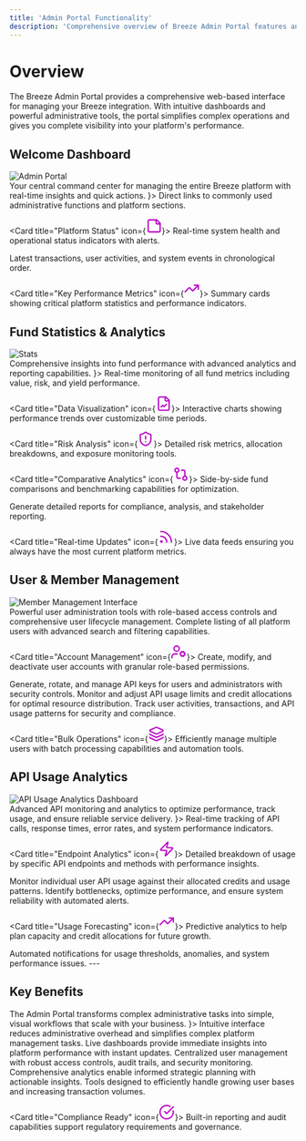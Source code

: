 ```yaml
---
title: 'Admin Portal Functionality'
description: 'Comprehensive overview of Breeze Admin Portal features and capabilities'
---
```


# Overview

The Breeze Admin Portal provides a comprehensive web-based interface for managing your Breeze integration. With intuitive dashboards and powerful administrative tools, the portal simplifies complex operations and gives you complete visibility into your platform's performance.

## Welcome Dashboard

<div className="flex justify-center">
  <img src="/admin-portal/images/welcome.png" alt="Admin Portal" className="w-100 h-auto rounded-lg" />
</div>

<Info>
Your central command center for managing the entire Breeze platform with real-time insights and quick actions.
</Info>

<CardGroup cols={2}>
  <Card title="Quick Access Navigation" icon={<svg xmlns="http://www.w3.org/2000/svg" width="28" height="28" viewBox="0 0 24 24" fill="none" stroke="#bc07c9" stroke-width="2" stroke-linecap="round" stroke-linejoin="round" class="lucide lucide-chevrons-up-icon lucide-chevrons-up"><path d="m17 11-5-5-5 5"/><path d="m17 18-5-5-5 5"/></svg>}>
    Direct links to commonly used administrative functions and platform sections.
  </Card>
  
  <Card title="Platform Status" icon={<svg xmlns="http://www.w3.org/2000/svg" width="28" height="28" viewBox="0 0 24 24" fill="none" stroke="#bc07c9" stroke-width="2" stroke-linecap="round" stroke-linejoin="round" class="lucide lucide-sticky-note-icon lucide-sticky-note"><path d="M16 3H5a2 2 0 0 0-2 2v14a2 2 0 0 0 2 2h14a2 2 0 0 0 2-2V8Z"/><path d="M15 3v4a2 2 0 0 0 2 2h4"/></svg>}>
    Real-time system health and operational status indicators with alerts.
  </Card>
  
  <Card title="Recent Activity Feed" icon="clock">
    Latest transactions, user activities, and system events in chronological order.
  </Card>
  
  <Card title="Key Performance Metrics" icon={<svg xmlns="http://www.w3.org/2000/svg" width="28" height="28" viewBox="0 0 24 24" fill="none" stroke="#bc07c9" stroke-width="2" stroke-linecap="round" stroke-linejoin="round" class="lucide lucide-trending-up-icon lucide-trending-up"><path d="M16 7h6v6"/><path d="m22 7-8.5 8.5-5-5L2 17"/></svg>}>
    Summary cards showing critical platform statistics and performance indicators.
  </Card>
</CardGroup>

## Fund Statistics & Analytics

<div className="flex justify-center">
  <img src="/admin-portal/images/stats.png" alt="Stats" className="w-100 h-auto rounded-lg" />
</div>

<Tip>
Comprehensive insights into fund performance with advanced analytics and reporting capabilities.
</Tip>

<CardGroup cols={3}>
  <Card title="Performance Tracking" icon={<svg xmlns="http://www.w3.org/2000/svg" width="28" height="28" viewBox="0 0 24 24" fill="none" stroke="#bc07c9" stroke-width="2" stroke-linecap="round" stroke-linejoin="round" class="lucide lucide-chart-area-icon lucide-chart-area"><path d="M3 3v16a2 2 0 0 0 2 2h16"/><path d="M7 11.207a.5.5 0 0 1 .146-.353l2-2a.5.5 0 0 1 .708 0l3.292 3.292a.5.5 0 0 0 .708 0l4.292-4.292a.5.5 0 0 1 .854.353V16a1 1 0 0 1-1 1H8a1 1 0 0 1-1-1z"/></svg>}>
    Real-time monitoring of all fund metrics including value, risk, and yield performance.
  </Card>
  
  <Card title="Data Visualization" icon={<svg xmlns="http://www.w3.org/2000/svg" width="28" height="28" viewBox="0 0 24 24" fill="none" stroke="#bc07c9" stroke-width="2" stroke-linecap="round" stroke-linejoin="round" class="lucide lucide-file-chart-line-icon lucide-file-chart-line"><path d="M15 2H6a2 2 0 0 0-2 2v16a2 2 0 0 0 2 2h12a2 2 0 0 0 2-2V7Z"/><path d="M14 2v4a2 2 0 0 0 2 2h4"/><path d="m16 13-3.5 3.5-2-2L8 17"/></svg>}>
    Interactive charts showing performance trends over customizable time periods.
  </Card>
  
  <Card title="Risk Analysis" icon={<svg xmlns="http://www.w3.org/2000/svg" width="28" height="28" viewBox="0 0 24 24" fill="none" stroke="#bc07c9" stroke-width="2" stroke-linecap="round" stroke-linejoin="round" class="lucide lucide-shield-alert-icon lucide-shield-alert"><path d="M20 13c0 5-3.5 7.5-7.66 8.95a1 1 0 0 1-.67-.01C7.5 20.5 4 18 4 13V6a1 1 0 0 1 1-1c2 0 4.5-1.2 6.24-2.72a1.17 1.17 0 0 1 1.52 0C14.51 3.81 17 5 19 5a1 1 0 0 1 1 1z"/><path d="M12 8v4"/><path d="M12 16h.01"/></svg>}>
    Detailed risk metrics, allocation breakdowns, and exposure monitoring tools.
  </Card>
  
  <Card title="Comparative Analytics" icon={<svg xmlns="http://www.w3.org/2000/svg" width="28" height="28" viewBox="0 0 24 24" fill="none" stroke="#bc07c9" stroke-width="2" stroke-linecap="round" stroke-linejoin="round" class="lucide lucide-git-compare-icon lucide-git-compare"><circle cx="18" cy="18" r="3"/><circle cx="6" cy="6" r="3"/><path d="M13 6h3a2 2 0 0 1 2 2v7"/><path d="M11 18H8a2 2 0 0 1-2-2V9"/></svg>}>
    Side-by-side fund comparisons and benchmarking capabilities for optimization.
  </Card>
  
  <Card title="Export & Reporting" icon="download">
    Generate detailed reports for compliance, analysis, and stakeholder reporting.
  </Card>
  
  <Card title="Real-time Updates" icon={<svg xmlns="http://www.w3.org/2000/svg" width="28" height="28" viewBox="0 0 24 24" fill="none" stroke="#bc07c9" stroke-width="2" stroke-linecap="round" stroke-linejoin="round" class="lucide lucide-rss-icon lucide-rss"><path d="M4 11a9 9 0 0 1 9 9"/><path d="M4 4a16 16 0 0 1 16 16"/><circle cx="5" cy="19" r="1"/></svg>}>
    Live data feeds ensuring you always have the most current platform metrics.
  </Card>
</CardGroup>

## User & Member Management

<div className="flex justify-center">
  <img src="/admin-portal/images/members.png" alt="Member Management Interface" className="w-100 h-auto rounded-lg" />
</div>

<Warning>
Powerful user administration tools with role-based access controls and comprehensive user lifecycle management.
</Warning>

<CardGroup cols={2}>
  <Card title="User Directory" icon="users">
    Complete listing of all platform users with advanced search and filtering capabilities.
  </Card>
  
  <Card title="Account Management" icon={<svg xmlns="http://www.w3.org/2000/svg" width="28" height="28" viewBox="0 0 24 24" fill="none" stroke="#bc07c9" stroke-width="2" stroke-linecap="round" stroke-linejoin="round" class="lucide lucide-user-cog-icon lucide-user-cog"><path d="M10 15H6a4 4 0 0 0-4 4v2"/><path d="m14.305 16.53.923-.382"/><path d="m15.228 13.852-.923-.383"/><path d="m16.852 12.228-.383-.923"/><path d="m16.852 17.772-.383.924"/><path d="m19.148 12.228.383-.923"/><path d="m19.53 18.696-.382-.924"/><path d="m20.772 13.852.924-.383"/><path d="m20.772 16.148.924.383"/><circle cx="18" cy="15" r="3"/><circle cx="9" cy="7" r="4"/></svg>}>
    Create, modify, and deactivate user accounts with granular role-based permissions.
  </Card>
  
  <Card title="API Key Administration" icon="key">
    Generate, rotate, and manage API keys for users and administrators with security controls.
  </Card>
  
  <Card title="Credit Management" icon="credit-card">
    Monitor and adjust API usage limits and credit allocations for optimal resource distribution.
  </Card>
  
  <Card title="Activity Monitoring" icon="eye">
    Track user activities, transactions, and API usage patterns for security and compliance.
  </Card>
  
  <Card title="Bulk Operations" icon={<svg xmlns="http://www.w3.org/2000/svg" width="28" height="28" viewBox="0 0 24 24" fill="none" stroke="#bc07c9" stroke-width="2" stroke-linecap="round" stroke-linejoin="round" class="lucide lucide-layers-icon lucide-layers"><path d="M12.83 2.18a2 2 0 0 0-1.66 0L2.6 6.08a1 1 0 0 0 0 1.83l8.58 3.91a2 2 0 0 0 1.66 0l8.58-3.9a1 1 0 0 0 0-1.83z"/><path d="M2 12a1 1 0 0 0 .58.91l8.6 3.91a2 2 0 0 0 1.65 0l8.58-3.9A1 1 0 0 0 22 12"/><path d="M2 17a1 1 0 0 0 .58.91l8.6 3.91a2 2 0 0 0 1.65 0l8.58-3.9A1 1 0 0 0 22 17"/></svg>}>
    Efficiently manage multiple users with batch processing capabilities and automation tools.
  </Card>
</CardGroup>

## API Usage Analytics

<div className="flex justify-center">
  <img src="/admin-portal/images/api-usage.png" alt="API Usage Analytics Dashboard" className="w-100 h-auto rounded-lg" />
</div>

<Note>
Advanced API monitoring and analytics to optimize performance, track usage, and ensure reliable service delivery.
</Note>

<CardGroup cols={2}>
  <Card title="Usage Metrics" icon={<svg xmlns="http://www.w3.org/2000/svg" width="28" height="28" viewBox="0 0 24 24" fill="none" stroke="#bc07c9" stroke-width="2" stroke-linecap="round" stroke-linejoin="round" class="lucide lucide-activity-icon lucide-activity"><path d="M22 12h-2.48a2 2 0 0 0-1.93 1.46l-2.35 8.36a.25.25 0 0 1-.48 0L9.24 2.18a.25.25 0 0 0-.48 0l-2.35 8.36A2 2 0 0 1 4.49 12H2"/></svg>}>
    Real-time tracking of API calls, response times, error rates, and system performance indicators.
  </Card>
  
  <Card title="Endpoint Analytics" icon={<svg xmlns="http://www.w3.org/2000/svg" width="28" height="28" viewBox="0 0 24 24" fill="none" stroke="#bc07c9" stroke-width="2" stroke-linecap="round" stroke-linejoin="round" class="lucide lucide-zap-icon lucide-zap"><path d="M4 14a1 1 0 0 1-.78-1.63l9.9-10.2a.5.5 0 0 1 .86.46l-1.92 6.02A1 1 0 0 0 13 10h7a1 1 0 0 1 .78 1.63l-9.9 10.2a.5.5 0 0 1-.86-.46l1.92-6.02A1 1 0 0 0 11 14z"/></svg>}>
    Detailed breakdown of usage by specific API endpoints and methods with performance insights.
  </Card>
  
  <Card title="User Consumption" icon="user-check">
    Monitor individual user API usage against their allocated credits and usage patterns.
  </Card>
  
  <Card title="Performance Monitoring" icon="gauge">
    Identify bottlenecks, optimize performance, and ensure system reliability with automated alerts.
  </Card>
  
  <Card title="Usage Forecasting" icon={<svg xmlns="http://www.w3.org/2000/svg" width="28" height="28" viewBox="0 0 24 24" fill="none" stroke="#bc07c9" stroke-width="2" stroke-linecap="round" stroke-linejoin="round" class="lucide lucide-trending-up-icon lucide-trending-up"><path d="M16 7h6v6"/><path d="m22 7-8.5 8.5-5-5L2 17"/></svg>}>
    Predictive analytics to help plan capacity and credit allocations for future growth.
  </Card>
  
  <Card title="Alert Management" icon="bell">
    Automated notifications for usage thresholds, anomalies, and system performance issues.
  </Card>
</CardGroup>
---

## Key Benefits

<Tip>
The Admin Portal transforms complex administrative tasks into simple, visual workflows that scale with your business.
</Tip>

<CardGroup cols={3}>
  <Card title="Streamlined Operations" icon={<svg xmlns="http://www.w3.org/2000/svg" width="28" height="28" viewBox="0 0 24 24" fill="none" stroke="#bc07c9" stroke-width="2" stroke-linecap="round" stroke-linejoin="round" class="lucide lucide-workflow-icon lucide-workflow"><rect width="8" height="8" x="3" y="3" rx="2"/><path d="M7 11v4a2 2 0 0 0 2 2h4"/><rect width="8" height="8" x="13" y="13" rx="2"/></svg>}>
    Intuitive interface reduces administrative overhead and simplifies complex platform management tasks.
  </Card>
  
  <Card title="Real-time Visibility" icon="eye">
    Live dashboards provide immediate insights into platform performance with instant updates.
  </Card>
  
  <Card title="Enhanced Security" icon="shield">
    Centralized user management with robust access controls, audit trails, and security monitoring.
  </Card>
  
  <Card title="Data-Driven Decisions" icon="brain">
    Comprehensive analytics enable informed strategic planning with actionable insights.
  </Card>
  
  <Card title="Scalable Management" icon="expand">
    Tools designed to efficiently handle growing user bases and increasing transaction volumes.
  </Card>
  
  <Card title="Compliance Ready" icon={<svg xmlns="http://www.w3.org/2000/svg" width="28" height="28" viewBox="0 0 24 24" fill="none" stroke="#bc07c9" stroke-width="2" stroke-linecap="round" stroke-linejoin="round" class="lucide lucide-circle-check-big-icon lucide-circle-check-big"><path d="M21.801 10A10 10 0 1 1 17 3.335"/><path d="m9 11 3 3L22 4"/></svg>}>
    Built-in reporting and audit capabilities support regulatory requirements and governance.
  </Card>
</CardGroup>